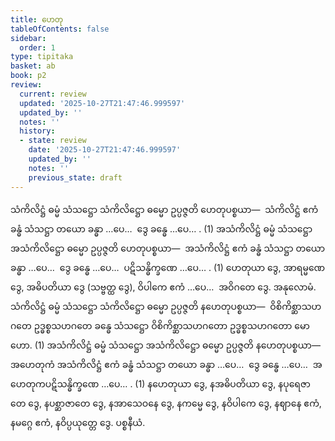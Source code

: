 ```yaml
---
title: ဟေတု
tableOfContents: false
sidebar:
  order: 1
type: tipitaka
basket: ab
book: p2
review:
  current: review
  updated: '2025-10-27T21:47:46.999597'
  updated_by: ''
  notes: ''
  history:
  - state: review
    date: '2025-10-27T21:47:46.999597'
    updated_by: ''
    notes: ''
    previous_state: draft
---
```



<ReviewStatus review={frontmatter.review} showDetails={true} />

<HypothesisAnnotation frontmatter={frontmatter} />

<DynamicBreadcrumb />

<Division number="49" book="p2" e="ch" v="38" p="384">

<Paragraph number="3942" book="p2">
သံကိလိဋ္ဌံ ဓမ္မံ သံသဋ္ဌော သံကိလိဋ္ဌော ဓမ္မော ဥပ္ပဇ္ဇတိ ဟေတုပစ္စယာ—  သံကိလိဋ္ဌံ ဧကံ ခန္ဓံ သံသဋ္ဌာ တယော ခန္ဓာ …ပေ…  ဒွေ ခန္ဓေ …ပေ… . (1)
</Paragraph>

<Paragraph number="3943" book="p2">
အသံကိလိဋ္ဌံ ဓမ္မံ သံသဋ္ဌော အသံကိလိဋ္ဌော ဓမ္မော ဥပ္ပဇ္ဇတိ ဟေတုပစ္စယာ—  အသံကိလိဋ္ဌံ ဧကံ ခန္ဓံ သံသဋ္ဌာ တယော ခန္ဓာ …ပေ…  ဒွေ ခန္ဓေ …ပေ…  ပဋိသန္ဓိက္ခဏေ …ပေ… . (1)
</Paragraph>

<Paragraph number="3944" book="p2">
ဟေတုယာ ဒွေ, အာရမ္မဏေ ဒွေ, အဓိပတိယာ ဒွေ (သဗ္ဗတ္ထ ဒွေ), ဝိပါကေ ဧကံ …ပေ…  အဝိဂတေ ဒွေ.

</Paragraph>
</Division>

<Paragraph number="3945" type="center" book="p2">
အနုလောမံ.


</Paragraph>

<Division number="50" book="p2" e="ch" v="38" p="385">

<Paragraph number="3946" book="p2">
သံကိလိဋ္ဌံ ဓမ္မံ သံသဋ္ဌော သံကိလိဋ္ဌော ဓမ္မော ဥပ္ပဇ္ဇတိ နဟေတုပစ္စယာ—  ဝိစိကိစ္ဆာသဟဂတေ ဥဒ္ဓစ္စသဟဂတေ ခန္ဓေ သံသဋ္ဌော ဝိစိကိစ္ဆာသဟဂတော ဥဒ္ဓစ္စသဟဂတော မောဟော. (1)
</Paragraph>

<Paragraph number="3947" book="p2">
အသံကိလိဋ္ဌံ ဓမ္မံ သံသဋ္ဌော အသံကိလိဋ္ဌော ဓမ္မော ဥပ္ပဇ္ဇတိ နဟေတုပစ္စယာ—  အဟေတုကံ အသံကိလိဋ္ဌံ ဧကံ ခန္ဓံ သံသဋ္ဌာ တယော ခန္ဓာ …ပေ…  ဒွေ ခန္ဓေ …ပေ…  အဟေတုကပဋိသန္ဓိက္ခဏေ …ပေ… . (1)
</Paragraph>

<Paragraph number="3948" book="p2">
နဟေတုယာ ဒွေ, နအဓိပတိယာ ဒွေ, နပုရေဇာတေ ဒွေ, နပစ္ဆာဇာတေ ဒွေ, နအာသေဝနေ ဒွေ, နကမ္မေ ဒွေ, နဝိပါကေ ဒွေ, နဈာနေ ဧကံ, နမဂ္ဂေ ဧကံ, နဝိပ္ပယုတ္တေ ဒွေ.

</Paragraph>
</Division>

<Paragraph number="3949" type="center" book="p2">
ပစ္စနီယံ.
</Paragraph>
